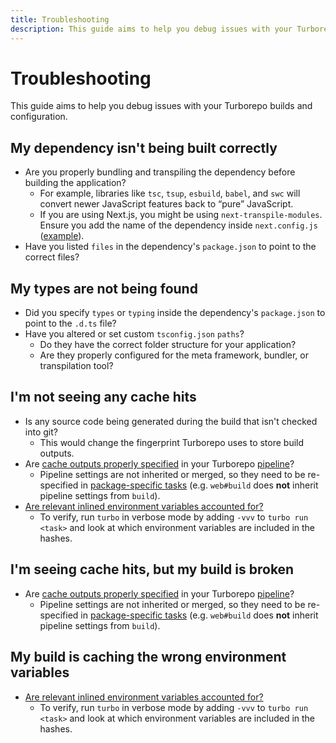 ```yaml
---
title: Troubleshooting
description: This guide aims to help you debug issues with your Turborepo builds and configuration.
---
```


# Troubleshooting

This guide aims to help you debug issues with your Turborepo builds and configuration.

## My dependency isn't being built correctly

- Are you properly bundling and transpiling the dependency before building the application?
  - For example, libraries like `tsc`, `tsup`, `esbuild`, `babel`, and `swc` will convert newer JavaScript features back to “pure” JavaScript.
  - If you are using Next.js, you might be using `next-transpile-modules`. Ensure you add the name of the dependency inside `next.config.js` ([example](https://github.com/vercel/turborepo/blob/main/examples/basic/apps/docs/next.config.js#L1)).
- Have you listed `files` in the dependency's `package.json` to point to the correct files?

## My types are not being found

- Did you specify `types` or `typing` inside the dependency's `package.json` to point to the `.d.ts` file?
- Have you altered or set custom `tsconfig.json` `paths`?
  - Do they have the correct folder structure for your application?
  - Are they properly configured for the meta framework, bundler, or transpilation tool?

## I'm not seeing any cache hits

- Is any source code being generated during the build that isn't checked into git?
  - This would change the fingerprint Turborepo uses to store build outputs.
- Are [cache outputs properly specified](./features/caching#configuring-cache-outputs) in your Turborepo [pipeline](./features/pipelines#defining-a-pipeline)?
  - Pipeline settings are not inherited or merged, so they need to be re-specified in [package-specific tasks](./features/pipelines#implicit-dependencies-and-specific-package-tasks) (e.g. `web#build` does **not** inherit pipeline settings from `build`).
- [Are relevant inlined environment variables accounted for?](./features/caching#alter-caching-based-on-environment-variables-and-files)
  - To verify, run `turbo` in verbose mode by adding `-vvv` to `turbo run <task>` and look at which environment variables are included in the hashes.

## I'm seeing cache hits, but my build is broken

- Are [cache outputs properly specified](./features/caching#configuring-cache-outputs) in your Turborepo [pipeline](./features/pipelines#defining-a-pipeline)?
  - Pipeline settings are not inherited or merged, so they need to be re-specified in [package-specific tasks](./features/pipelines#implicit-dependencies-and-specific-package-tasks) (e.g. `web#build` does **not** inherit pipeline settings from `build`).

## My build is caching the wrong environment variables

- [Are relevant inlined environment variables accounted for?](./features/caching#alter-caching-based-on-environment-variables-and-files)
  - To verify, run `turbo` in verbose mode by adding `-vvv` to `turbo run <task>` and look at which environment variables are included in the hashes.
